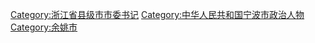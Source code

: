 [[Category:浙江省县级市市委书记|Category:浙江省县级市市委书记]]
[[Category:中华人民共和国宁波市政治人物|Category:中华人民共和国宁波市政治人物]]
[[Category:余姚市|Category:余姚市]]